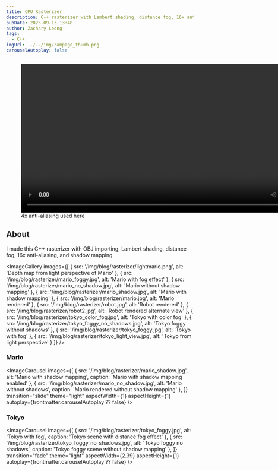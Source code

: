 ```yaml
---
title: CPU Rasterizer
description: C++ rasterizer with Lambert shading, distance fog, 16x anti-aliasing, and shadow mapping
pubDate: 2025-09-13 13:48
author: Zachary Leong
tags: 
  - C++
imgUrl: ../../img/rampage_thumb.png
carouselAutoplay: false
---
```



<figure>
  <video controls width="800" loading="lazy">
    <source src="/videos/rasterizer.mp4" type="video/mp4" />
  </video>
  <figcaption>4x anti-aliasing used here</figcaption>
</figure>

## About

I made this C++ rasterizer with OBJ importing, Lambert shading, distance fog, 16x anti-aliasing, and shadow mapping.

<ImageGallery images={[
  { src: '/img/blog/rasterizer/lightmario.png', alt: 'Depth map from light perspective of Mario' },
  { src: '/img/blog/rasterizer/mario_foggy.jpg', alt: 'Mario with fog effect' },
  { src: '/img/blog/rasterizer/mario_no_shadow.jpg', alt: 'Mario without shadow mapping' },
  { src: '/img/blog/rasterizer/mario_shadow.jpg', alt: 'Mario with shadow mapping' },
  { src: '/img/blog/rasterizer/mario.jpg', alt: 'Mario rendered' },
  { src: '/img/blog/rasterizer/robot.jpg', alt: 'Robot rendered' },
  { src: '/img/blog/rasterizer/robot2.jpg', alt: 'Robot rendered alternate view' },
  { src: '/img/blog/rasterizer/tokyo_color_fog.jpg', alt: 'Tokyo with color fog' },
  { src: '/img/blog/rasterizer/tokyo_foggy_no_shadows.jpg', alt: 'Tokyo foggy without shadows' },
  { src: '/img/blog/rasterizer/tokyo_foggy.jpg', alt: 'Tokyo with fog' },
  { src: '/img/blog/rasterizer/tokyo_light_view.jpg', alt: 'Tokyo from light perspective' }
]} />

### Mario

<ImageCarousel 
  images={[
    { src: '/img/blog/rasterizer/mario_shadow.jpg', alt: 'Mario with shadow mapping', caption: 'Mario with shadow mapping enabled' },
    { src: '/img/blog/rasterizer/mario_no_shadow.jpg', alt: 'Mario without shadows', caption: 'Mario rendered without shadow mapping' },
  ]}
  transition="slide"
  theme="light"
  aspectWidth={1}
  aspectHeight={1}
  autoplay={frontmatter.carouselAutoplay ?? false}
/>

### Tokyo

<ImageCarousel 
  images={[
    { src: '/img/blog/rasterizer/tokyo_foggy.jpg', alt: 'Tokyo with fog', caption: 'Tokyo scene with distance fog effect' },
    { src: '/img/blog/rasterizer/tokyo_foggy_no_shadows.jpg', alt: 'Tokyo foggy no shadows', caption: 'Tokyo foggy scene without shadow mapping' },
  ]}
  transition="fade"
  theme="light"
  aspectWidth={2.39}
  aspectHeight={1}
  autoplay={frontmatter.carouselAutoplay ?? false}
/>


